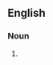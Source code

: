 ==English==

===Noun===
{{en-noun|sg=[[mind]] [[boggler]]}}

# {{alternative spelling of|mind-boggler}}